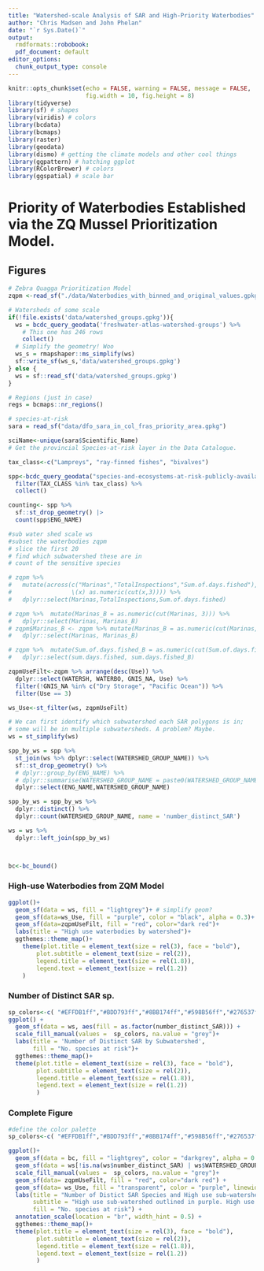 ```yaml
---
title: "Watershed-scale Analysis of SAR and High-Priority Waterbodies"
author: "Chris Madsen and John Phelan"
date: "`r Sys.Date()`"
output:
  rmdformats::robobook:
  pdf_document: default
editor_options: 
  chunk_output_type: console
---
```


```r
knitr::opts_chunk$set(echo = FALSE, warning = FALSE, message = FALSE,
                      fig.width = 10, fig.height = 8)
library(tidyverse)
library(sf) # shapes
library(viridis) # colors
library(bcdata)
library(bcmaps)
library(raster)
library(geodata)
library(dismo) # getting the climate models and other cool things
library(ggpattern) # hatching ggplot
library(RColorBrewer) # colors
library(ggspatial) # scale bar
```

# Priority of Waterbodies Established via the ZQ Mussel Prioritization Model.

## Figures {.tabset}

```r
# Zebra Quagga Prioritization Model
zqpm <-read_sf("./data/Waterbodies_with_binned_and_original_values.gpkg")

# Watersheds of some scale
if(!file.exists('data/watershed_groups.gpkg')){
  ws = bcdc_query_geodata('freshwater-atlas-watershed-groups') %>%   
    # This one has 246 rows
    collect()
  # Simplify the geometry! Woo
  ws_s = rmapshaper::ms_simplify(ws)
  sf::write_sf(ws_s,'data/watershed_groups.gpkg')
} else {
  ws = sf::read_sf('data/watershed_groups.gpkg')
}

# Regions (just in case)
regs = bcmaps::nr_regions()

# species-at-risk
sara = read_sf("data/dfo_sara_in_col_fras_priority_area.gpkg")

sciName<-unique(sara$Scientific_Name)
# Get the provincial Species-at-risk layer in the Data Catalogue.

tax_class<-c("Lampreys", "ray-finned fishes", "bivalves")

spp<-bcdc_query_geodata("species-and-ecosystems-at-risk-publicly-available-occurrences-cdc") %>% 
  filter(TAX_CLASS %in% tax_class) %>% 
  collect()

counting<- spp %>% 
  sf::st_drop_geometry() |> 
  count(spp$ENG_NAME)
```

```r
#sub water shed scale ws 
#subset the waterbodies zqpm
# slice the first 20
# find which subwatershed these are in
# count of the sensitive species

# zqpm %>% 
#   mutate(across(c("Marinas","TotalInspections","Sum.of.days.fished"),
#                 \(x) as.numeric(cut(x,3)))) %>% 
#   dplyr::select(Marinas,TotalInspections,Sum.of.days.fished)

# zqpm %>%  mutate(Marinas_B = as.numeric(cut(Marinas, 3))) %>% 
#   dplyr::select(Marinas, Marinas_B)
# zqpm$Marinas_B <- zqpm %>% mutate(Marinas_B = as.numeric(cut(Marinas, 3))) %>% 
#   dplyr::select(Marinas, Marinas_B)

# zqpm %>%  mutate(Sum.of.days.fished_B = as.numeric(cut(Sum.of.days.fished, 3))) %>% 
#   dplyr::select(sum.days.fished, sum.days.fished_B)

zqpmUseFilt<-zqpm %>% arrange(desc(Use)) %>% 
  dplyr::select(WATERSH, WATERBO, GNIS_NA, Use) %>% 
  filter(!GNIS_NA %in% c("Dry Storage", "Pacific Ocean")) %>% 
  filter(Use == 3)

ws_Use<-st_filter(ws, zqpmUseFilt)

# We can first identify which subwatershed each SAR polygons is in;
# some will be in multiple subwatersheds. A problem? Maybe.
ws = st_simplify(ws)

spp_by_ws = spp %>%
  st_join(ws %>% dplyr::select(WATERSHED_GROUP_NAME)) %>% 
  sf::st_drop_geometry() %>% 
  # dplyr::group_by(ENG_NAME) %>% 
  # dplyr::summarise(WATERSHED_GROUP_NAME = paste0(WATERSHED_GROUP_NAME, collapse = ', '))
  dplyr::select(ENG_NAME,WATERSHED_GROUP_NAME)

spp_by_ws = spp_by_ws %>% 
  dplyr::distinct() %>% 
  dplyr::count(WATERSHED_GROUP_NAME, name = 'number_distinct_SAR')

ws = ws %>% 
  dplyr::left_join(spp_by_ws)



bc<-bc_bound()

```

### High-use Waterbodies from ZQM Model
```r
ggplot()+
  geom_sf(data = ws, fill = "lightgrey")+ # simplify geom?
  geom_sf(data=ws_Use, fill = "purple", color = "black", alpha = 0.3)+
  geom_sf(data=zqpmUseFilt, fill = "red", color="dark red")+
  labs(title = "High use waterbodies by watershed")+
  ggthemes::theme_map()+
    theme(plot.title = element_text(size = rel(3), face = "bold"),
        plot.subtitle = element_text(size = rel(2)),
        legend.title = element_text(size = rel(1.8)),
        legend.text = element_text(size = rel(1.2))
    )
```

### Number of Distinct SAR sp.
```r
sp_colors<-c( "#EFFDB1ff","#BDD793ff","#8BB174ff","#598B56ff","#276537ff")
ggplot() + 
  geom_sf(data = ws, aes(fill = as.factor(number_distinct_SAR))) + 
  scale_fill_manual(values =  sp_colors, na.value = "grey")+
  labs(title = 'Number of Distinct SAR by Subwatershed',
       fill = "No. species at risk")+
  ggthemes::theme_map()+
  theme(plot.title = element_text(size = rel(3), face = "bold"),
        plot.subtitle = element_text(size = rel(2)),
        legend.title = element_text(size = rel(1.8)),
        legend.text = element_text(size = rel(1.2))
        )
```

### Complete Figure
```r
#define the color palette
sp_colors<-c( "#EFFDB1ff","#BDD793ff","#8BB174ff","#598B56ff","#276537ff")

ggplot()+
  geom_sf(data = bc, fill = "lightgrey", color = "darkgrey", alpha = 0.5)+ 
  geom_sf(data = ws[!is.na(ws$number_distinct_SAR) | ws$WATERSHED_GROUP_NAME %in% ws_Use$WATERSHED_GROUP_NAME,], aes(fill = as.factor(number_distinct_SAR))) +
  scale_fill_manual(values =  sp_colors, na.value = "grey")+
  geom_sf(data= zqpmUseFilt, fill = "red", color="dark red") +
  geom_sf(data= ws_Use, fill = "transparent", color = "purple", linewidth = 0.8) + 
  labs(title = "Number of Distict SAR Species and High use sub-watersheds",
       subtitle = "High use sub-watershed outlined in purple. High use waterbodies in red",
       fill = "No. species at risk") +
  annotation_scale(location = "br", width_hint = 0.5) +
  ggthemes::theme_map()+
  theme(plot.title = element_text(size = rel(3), face = "bold"),
        plot.subtitle = element_text(size = rel(2)),
        legend.title = element_text(size = rel(1.8)),
        legend.text = element_text(size = rel(1.2))
        )
  
```

